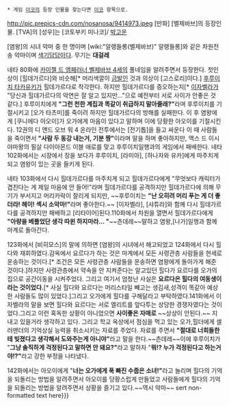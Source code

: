  * 게임 [[이코]]의 등장 인물을 찾는다면 [[이코]] 항목으로.

http://pic.prepics-cdn.com/nosanosa/9414973.jpeg
[만화] [벨제바브]의 등장인물. [TVA]의 [성우]는 [코토부키 미나코]/ [[박고운]]

[염왕]의 시녀 악마 중 한 명이며 [wiki:"알랭들롱(벨제바브)" 알랭들롱]와 같은 차원전송 악마이며 [[색기담당]]이다. 무기는 '''대걸레'''

네타 80화에 [[카이젤 드 엠페러너 벨제바브 4세]]의 풀네임을 알려주면서 등장한다. 첫인상이 [힐데가르다]와 비슷해[* 머리색깔이 [[금발]]인 것과 의상이 [고스로리]이다.]  [[후루이치 타카유키]]가 힐데가르다로 착각한다. 하지만 힐데가르다를 증오하는지[* [[이자벨라]]가 "당신과 힐데가르다의 악연은 잘 알고 있지만..."으로 예전부터 서로 사이가 안좋은 것 같다.]  후루이치에게 '''"그런 천한 계집과 똑같이 취급하지 말아줄래?"'''라며 후루이치를 기절시키고 [오가 타츠미]를 죽이려 하지만 힐데가르다의 방해를 실패한다. 이 후 염왕에게 [쿠니에다 아오이]가 오가에게 마음이 있다고 말하며 이에 당황한 아오이를 기절시킨다. 
12권의 디 앤드 오브 워 4 온라인 전투에서는 [전기톱]을 들고 싸운다 이 때 사람들을 죽이면서 '''"사람 두 동강 내는거, 기분 짱"'''이라며 말을 하며 좋아하지만, 맥스 드 이시야마왕의 필살 다이아몬드 이블 애로를 맞고 후루이치일행과의 게임에서 패배한다. 네타 102화에서는 시장에서 장을 보다가 후루이치, [라미아], [하나자와 유카]에게 마주치게 되고 염왕이 있는 곳을 들키게 된다.

네타 103화에서 다시 힐데가르다를 마주치게 되고 힐데가르다에게 "무엇보다 캐릭터가 겹친다는 게 제일 마음에 안 들어!"라며 힐데가르다를 공격하지만 힐데가르다에 의해 무기가 부서지고 머리카락이 잘리게 되지만, ~~후루이치는 '''"난 오히려 머리 푸는 게 더 좋더라! 헤이! 섹시 소악마!"'''라며 좋아한다.~~
[이자벨라], [샤튜라]와 함께 다시 힐데가르다를 공격하지만 패배하고 [리타이어]된다.110화에서 차원을 열면서 힐데가르다에게 '''"아량을 베풀었단 생각 따윈 하지마라... "'''~~츤데레~~말하고 염왕,[나가]일행과 함께 마계로 돌아간다.

123화에서 [비히모스]의 말에 의하면 [염왕]의 시녀에서 해고되었고 124화에서 다시 힐다와 재회하였다.감옥에서 요르다가 하는 것은 마계에서 모든 사령관층 사람들을 현세로 운송하는 것이다.[* 조건은 모든 사령관층 사람들을 운송하면 염왕에게 돌아가게 해준 것이다.]하지만 사령관층에서 약속을 안 지켜준다는 알고있던 힐다가 요르다를 오가의 집으로 공간이동을 시켜주었다. 그리고 여기서 엄청난 사실은 '''요르다은 힐다의 여동생이라는 것이었다.'''[* 사실 힐다와 요르다는 머리스타일 빼고는 생김새,성격이 똑같아 예상한 사람들도 많이 있었다.]그리고 오가에게 힐다를 구해달라고 부탁하였다.141화에서 이자벨라의 말을 보면 힐다와 요르다는 서로 엘리트를 앞다투는 상당한 경쟁자였다는 것이었다.그리고 이런 혹독한 상황이 아니었으면 '''사이좋은 자매로''' ~~상상이 안된다.~~ 지내고 있을거라 생각하고 있다. 그리고 학교 옥상에서 점심을 먹고 있는 오가,힐더에게 셀러맨더의 기억상실 능력을 취소시키는 자료를 주었다. 자료를 주면서 '''"절대로 너희들한테 빚졌다고 생각해서 도와주는게 아니야"'''라고 말을 한다.~~츤데레~~이에 후루이치가 "'''그냥 솔직하게 걱정된다고 말하면 안 돼요?"'''라고 말하자 "'''뭐!? 누가 걱정된다고 하는거야!?"'''라고 강한 부정을 나타냈다.

142화에서는 아오이에게 "'''너는 오가에게 푹 빠진 수줍은 소녀!"'''라고 놀리며 힐다의 기억을 되돌리는 방법을 알려주면서 아오이를 당황스럽게 만들었고 사람들에게 힐다의 기억을 되돌리는 방법을 알려주면서 상황을 즐기고 있다.~~역시 악마~~
sert non-formatted text here}}}
